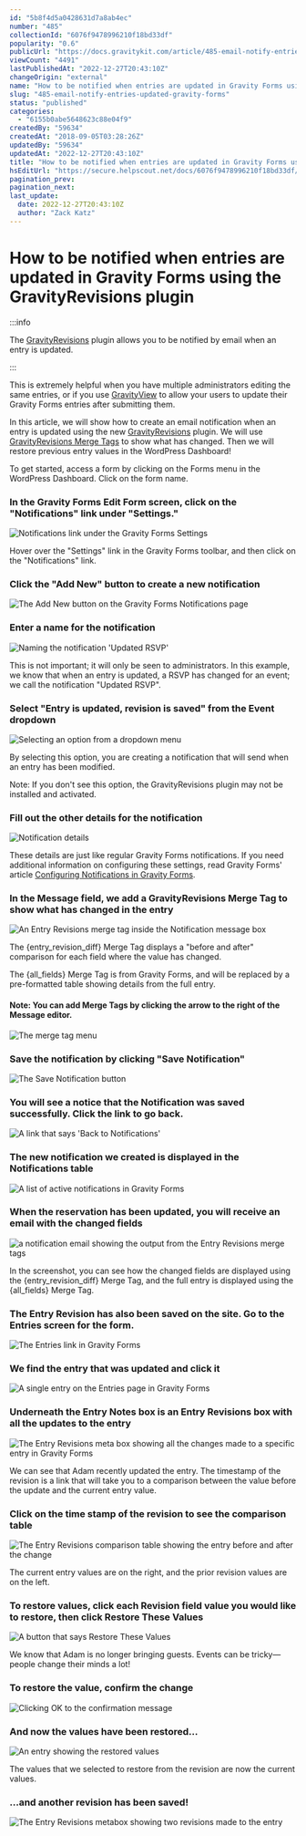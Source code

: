 ```yaml
---
id: "5b8f4d5a0428631d7a8ab4ec"
number: "485"
collectionId: "6076f9478996210f18bd33df"
popularity: "0.6"
publicUrl: "https://docs.gravitykit.com/article/485-email-notify-entries-updated-gravity-forms"
viewCount: "4491"
lastPublishedAt: "2022-12-27T20:43:10Z"
changeOrigin: "external"
name: "How to be notified when entries are updated in Gravity Forms using the GravityRevisions plugin"
slug: "485-email-notify-entries-updated-gravity-forms"
status: "published"
categories: 
  - "6155b0abe5648623c88e04f9"
createdBy: "59634"
createdAt: "2018-09-05T03:28:26Z"
updatedBy: "59634"
updatedAt: "2022-12-27T20:43:10Z"
title: "How to be notified when entries are updated in Gravity Forms using the GravityRevisions plugin"
hsEditUrl: "https://secure.helpscout.net/docs/6076f9478996210f18bd33df/article/5b8f4d5a0428631d7a8ab4ec"
pagination_prev: 
pagination_next: 
last_update:
  date: 2022-12-27T20:43:10Z
  author: "Zack Katz"
---
```


# How to be notified when entries are updated in Gravity Forms using the GravityRevisions plugin


:::info

The [GravityRevisions](https://www.gravitykit.com/extensions/entry-revisions/) plugin allows you to be notified by email when an entry is updated.

:::



This is extremely helpful when you have multiple administrators editing the same entries, or if you use [GravityView](https://www.gravitykit.com/features/) to allow your users to update their Gravity Forms entries after submitting them.

In this article, we will show how to create an email notification when an entry is updated using the new [GravityRevisions](https://www.gravitykit.com/extensions/entry-revisions/) plugin. We will use [GravityRevisions Merge Tags](https://docs.gravitykit.com/article/478-entry-revision-merge-tags) to show what has changed. Then we will restore previous entry values in the WordPress Dashboard!

To get started, access a form by clicking on the Forms menu in the WordPress Dashboard. Click on the form name.

### In the Gravity Forms Edit Form screen, click on the "Notifications" link under "Settings."

![Notifications link under the Gravity Forms Settings](https://www.gravitykit.com/wp-content/uploads/2018/09/in-gravity-forms-edit-form-screen-click-on-the-notifications-link-under-settings-.png)

Hover over the "Settings" link in the Gravity Forms toolbar, and then click on the "Notifications" link.

### Click the "Add New" button to create a new notification

![The Add New button on the Gravity Forms Notifications page](https://www.gravitykit.com/wp-content/uploads/2018/09/click-the-add-new-button-to-create-a-new-notification.png)

### Enter a name for the notification

![Naming the notification 'Updated RSVP'](https://www.gravitykit.com/wp-content/uploads/2018/09/enter-a-name-for-the-notification.png)

This is not important; it will only be seen to administrators. In this example, we know that when an entry is updated, a RSVP has changed for an event; we call the notification "Updated RSVP".

### Select "Entry is updated, revision is saved" from the Event dropdown

![Selecting an option from a dropdown menu](https://www.gravitykit.com/wp-content/uploads/2018/09/select-entry-is-updated-revision-is-saved-from-the-event-dropdown.png)

By selecting this option, you are creating a notification that will send when an entry has been modified.

Note: If you don't see this option, the GravityRevisions plugin may not be installed and activated.

### Fill out the other details for the notification

![Notification details](https://www.gravitykit.com/wp-content/uploads/2018/09/fill-out-the-other-details-for-the-notification.png)

These details are just like regular Gravity Forms notifications. If you need additional information on configuring these settings, read Gravity Forms' article [Configuring Notifications in Gravity Forms](https://docs.gravityforms.com/configuring-notifications-in-gravity-forms/).

### In the Message field, we add a GravityRevisions Merge Tag to show what has changed in the entry

![An Entry Revisions merge tag inside the Notification message box](https://www.gravitykit.com/wp-content/uploads/2018/09/in-the-message-field-we-add-an-entry-revisions-merge-tag-to-show-what-has-changed-in-the-entry.png)

The {entry\_revision\_diff} Merge Tag displays a "before and after" comparison for each field where the value has changed.

The {all\_fields} Merge Tag is from Gravity Forms, and will be replaced by a pre-formatted table showing details from the full entry.

#### Note: You can add Merge Tags by clicking the arrow to the right of the Message editor.

![The merge tag menu](https://www.gravitykit.com/wp-content/uploads/2018/09/note-you-can-add-merge-tags-by-clicking-the-arrow-to-the-right-of-the-message-editor.png)

### Save the notification by clicking "Save Notification"

![The Save Notification button](https://www.gravitykit.com/wp-content/uploads/2018/09/save-the-notification-by-clicking-save-notification-.png)

### You will see a notice that the Notification was saved successfully. Click the link to go back.

![A link that says 'Back to Notifications'](https://www.gravitykit.com/wp-content/uploads/2018/09/you-will-see-a-notice-that-the-notification-saved-successfully-click-the-link-to-go-back.png)

### The new notification we created is displayed in the Notifications table

![A list of active notifications in Gravity Forms](https://www.gravitykit.com/wp-content/uploads/2018/09/the-new-notification-we-created-is-displayed-in-the-notifications-table.png)

### When the reservation has been updated, you will receive an email with the changed fields

![a notification email showing the output from the Entry Revisions merge tags](https://www.gravitykit.com/wp-content/uploads/2018/09/when-the-reservation-has-been-updated-you-will-receive-an-email-with-the-changed-fields.png)

In the screenshot, you can see how the changed fields are displayed using the {entry\_revision\_diff} Merge Tag, and the full entry is displayed using the {all\_fields} Merge Tag.

### The Entry Revision has also been saved on the site. Go to the Entries screen for the form.

![The Entries link in Gravity Forms](https://www.gravitykit.com/wp-content/uploads/2018/09/the-entry-revision-has-also-been-saved-on-the-site-go-to-the-entries-screen-for-the-form.png)

### We find the entry that was updated and click it

![A single entry on the Entries page in Gravity Forms](https://www.gravitykit.com/wp-content/uploads/2018/09/we-find-the-entry-that-was-updated-and-click-it.png)

### Underneath the Entry Notes box is an Entry Revisions box with all the updates to the entry

![The Entry Revisions meta box showing all the changes made to a specific entry in Gravity Forms](https://www.gravitykit.com/wp-content/uploads/2018/09/underneath-the-entry-notes-box-is-an-entry-revisions-box-with-all-the-updates-to-the-entry.png)

We can see that Adam recently updated the entry. The timestamp of the revision is a link that will take you to a comparison between the value before the update and the current entry value.

### Click on the time stamp of the revision to see the comparison table

![The Entry Revisions comparison table showing the entry before and after the change](https://www.gravitykit.com/wp-content/uploads/2018/09/click-on-the-time-stamp-of-the-revision-to-see-the-comparison-table.png)

The current entry values are on the right, and the prior revision values are on the left.

### To restore values, click each Revision field value you would like to restore, then click Restore These Values

![A button that says Restore These Values](https://www.gravitykit.com/wp-content/uploads/2018/09/to-restore-values-click-each-revision-field-value-you-would-like-to-restore-then-click-restore-the.png)

We know that Adam is no longer bringing guests. Events can be tricky—people change their minds a lot!

### To restore the value, confirm the change

![Clicking OK to the confirmation message](https://www.gravitykit.com/wp-content/uploads/2018/09/to-restore-the-value-confirm-the-change.png)

### And now the values have been restored…

![An entry showing the restored values](https://www.gravitykit.com/wp-content/uploads/2018/09/and-now-the-values-have-been-restored-hellip-.png)

The values that we selected to restore from the revision are now the current values.

### …and another revision has been saved!

![The Entry Revisions metabox showing two revisions made to the entry](https://www.gravitykit.com/wp-content/uploads/2018/09/hellip-and-another-revision-has-been-saved-.png)

